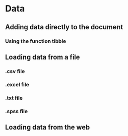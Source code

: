 # Data 


## Adding data directly to the document

### Using the function **tibble**


## Loading data from a file

### .csv file

### .excel file

### .txt file

### .spss file




## Loading data from the web



## 
